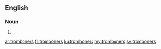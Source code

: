 ==English==

===Noun===
{{head|en|plural}}

# {{plural of|tromboner|lang=en}}

[[ar:tromboners]]
[[fr:tromboners]]
[[ku:tromboners]]
[[my:tromboners]]
[[sv:tromboners]]